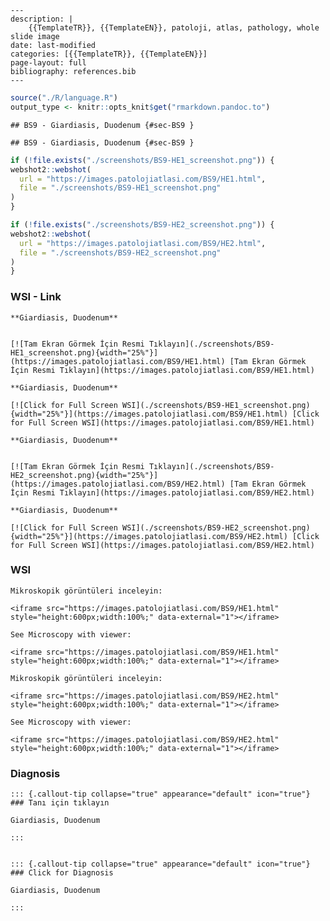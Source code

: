 

```comment
---
description: |
    {{TemplateTR}}, {{TemplateEN}}, patoloji, atlas, pathology, whole slide image
date: last-modified
categories: [{{TemplateTR}}, {{TemplateEN}}]
page-layout: full
bibliography: references.bib
---
```




```r
source("./R/language.R")
output_type <- knitr::opts_knit$get("rmarkdown.pandoc.to")
```


```asis
## BS9 - Giardiasis, Duodenum {#sec-BS9 }
```


```asis
## BS9 - Giardiasis, Duodenum {#sec-BS9 }
```






```r
if (!file.exists("./screenshots/BS9-HE1_screenshot.png")) {
webshot2::webshot(
  url = "https://images.patolojiatlasi.com/BS9/HE1.html",
  file = "./screenshots/BS9-HE1_screenshot.png"
)
}
```






```r
if (!file.exists("./screenshots/BS9-HE2_screenshot.png")) {
webshot2::webshot(
  url = "https://images.patolojiatlasi.com/BS9/HE2.html",
  file = "./screenshots/BS9-HE2_screenshot.png"
)
}
```





::::: panel-tabset


### WSI - Link







```asis

**Giardiasis, Duodenum**


[![Tam Ekran Görmek İçin Resmi Tıklayın](./screenshots/BS9-HE1_screenshot.png){width="25%"}](https://images.patolojiatlasi.com/BS9/HE1.html) [Tam Ekran Görmek İçin Resmi Tıklayın](https://images.patolojiatlasi.com/BS9/HE1.html)
```

```asis

**Giardiasis, Duodenum**

[![Click for Full Screen WSI](./screenshots/BS9-HE1_screenshot.png){width="25%"}](https://images.patolojiatlasi.com/BS9/HE1.html) [Click for Full Screen WSI](https://images.patolojiatlasi.com/BS9/HE1.html)

```






```asis

**Giardiasis, Duodenum**


[![Tam Ekran Görmek İçin Resmi Tıklayın](./screenshots/BS9-HE2_screenshot.png){width="25%"}](https://images.patolojiatlasi.com/BS9/HE2.html) [Tam Ekran Görmek İçin Resmi Tıklayın](https://images.patolojiatlasi.com/BS9/HE2.html)
```

```asis

**Giardiasis, Duodenum**

[![Click for Full Screen WSI](./screenshots/BS9-HE2_screenshot.png){width="25%"}](https://images.patolojiatlasi.com/BS9/HE2.html) [Click for Full Screen WSI](https://images.patolojiatlasi.com/BS9/HE2.html)

```





### WSI








```asis
Mikroskopik görüntüleri inceleyin:

<iframe src="https://images.patolojiatlasi.com/BS9/HE1.html" style="height:600px;width:100%;" data-external="1"></iframe>

```





```asis

See Microscopy with viewer:

<iframe src="https://images.patolojiatlasi.com/BS9/HE1.html" style="height:600px;width:100%;" data-external="1"></iframe>

```







```asis
Mikroskopik görüntüleri inceleyin:

<iframe src="https://images.patolojiatlasi.com/BS9/HE2.html" style="height:600px;width:100%;" data-external="1"></iframe>

```





```asis

See Microscopy with viewer:

<iframe src="https://images.patolojiatlasi.com/BS9/HE2.html" style="height:600px;width:100%;" data-external="1"></iframe>

```





### Diagnosis


```asis


::: {.callout-tip collapse="true" appearance="default" icon="true"}
### Tanı için tıklayın

Giardiasis, Duodenum

:::


```


```asis


::: {.callout-tip collapse="true" appearance="default" icon="true"}
### Click for Diagnosis

Giardiasis, Duodenum

:::

```









:::::









